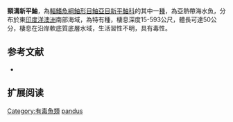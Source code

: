 {{Speciesbox
| name = 頸溝新平鮋
| image = 
| image_width = 250px
| status = NE
| status_system = IUCN3.1
| genus = Neosebastes
| species = pandus
| authority = [[Richardson|Richardson]], 1842 
| synonyms = *''Scorpaena panda,Richardson, 1842''
*''Sebastes pandus,Richardson, 1842''
*''Neosebastes panda,Richardson, 1842''
}}
'''頸溝新平鮋'''，為[[輻鰭魚綱|輻鰭魚綱]][[鮋形目|鮋形目]][[鮋亞目|鮋亞目]][[新平鮋科|新平鮋科]]的其中一[[種|種]]，為亞熱帶海水魚，分布於東[[印度洋|印度洋]][[澳洲|澳洲]]南部海域，為特有種，棲息深度15-593公尺，體長可達50公分，棲息在沿岸軟底質底層水域，生活習性不明，具有毒性。
==参考文献==
*{{FishBase_species|genus=Neosebastes|species=pandus|year=2014|month=6}}

== 扩展阅读 ==
{{refbegin}}
{{wikispecies-inline|Neosebastes pandus|頸溝新平鮋}}
{{refend}}
{{Taxonbar|from=Q2019357}}

[[Category:有毒魚類|Category:有毒魚類]]
[[Category:新平鮋屬|pandus]]


{{鮋形目小作品}}